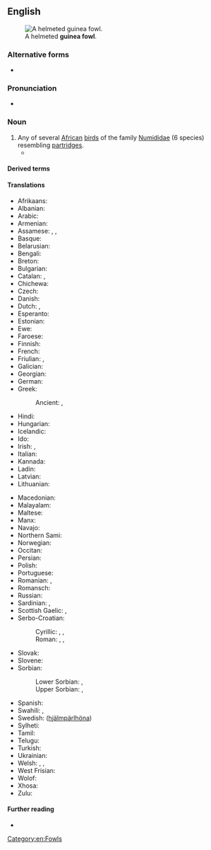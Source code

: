 {{also|guineafowl|guinea-fowl}}
==English==
[[Image:Helmeted guineafowl kruger.jpg|thumb|A helmeted '''guinea fowl'''.]]

===Alternative forms===
* {{l|en|guineafowl}}

===Pronunciation===
* {{IPA|en|/ˈɡɪni ˌfaʊl/}}

===Noun===
{{en-noun|s|guinea fowl}}

# Any of several [[African]] [[bird]]s of the family [[Numididae]] (6 species) resembling [[partridge]]s.
#* {{quote-book|en|year=2018|author=[[w:Nnedi Okorafor|Nnedi Okorafor]]|title=[[w:Who Fears Death|Who Fears Death]]|publisher=Harper''Voyager''|page=273|passage=A tiny white head with a small red wattle hanging from its beak was peeking into our tent. It whistled softly. I laughed. A '''guinea fowl'''.}}

====Derived terms====
{{der3|en|{{vern|black guineafowl}}
|{{vern|crested guineafowl}}
|helmeted guineafowl
|{{vern|plumed guineafowl}}
|{{vern|vulturine guineafowl}}
|{{vern|white-breasted guineafowl}}
}}

====Translations====
{{trans-top|bird}}
* Afrikaans: {{t|af|tarentaal}}
* Albanian: {{t|sq|pula faraone|?}}
* Arabic: {{t|ar|غِرْغِر}}
* Armenian: {{t-needed|hy}}
* Assamese: {{t|as|তিতৰ}}, {{t|as|তিতৌ কুকুৰা}}, {{t|as|চীনা কুকুৰা}}
* Basque: {{t|eu|pintada}}
* Belarusian: {{t|be|цацарка|f}}
* Bengali: {{t-needed|bn}}
* Breton: {{t|br|klujar-Spagn|?}}
* Bulgarian: {{t|bg|токачка|f}}
* Catalan: {{t+|ca|pintada|f}}, {{t|ca|gallina de guinea|f}}
* Chichewa: {{t|ny|nkhanga}}
* Czech: {{t+|cs|perlička|f}}
* Danish: {{t|da|perlehøne|c}}
* Dutch: {{t+|nl|parelhoen|n}}, {{t+|nl|poelepetaat|n}}
* Esperanto: {{t|eo|numido}}
* Estonian: {{t|et|pärlkana}}
* Ewe: {{t|ee|tsaxe}}
* Faroese: {{t|fo|perluhøna|f}}
* Finnish: {{t+|fi|helmikana}}
* French: {{t+|fr|pintade|f}}
* Friulian: {{t|fur|faraone|?}}, {{t|fur|gjaline faraone|?}}
* Galician: {{t|gl|galiña de guiné|f}}
* Georgian: {{t-needed|ka}}
* German: {{t|de|Perlhuhn|n}}
* Greek: {{t+|el|φραγκόκοτα|f}}
*: Ancient: {{t|grc|μελεαγρίς|f}}, {{t|grc|γαράμας|m}}
* Hindi: {{t-needed|hi}}
* Hungarian: {{t+|hu|gyöngytyúk}}
* Icelandic: {{t|is|perluhænsn|n}}
* Ido: {{t+|io|pintado}}
* Irish: {{t|ga|cearc ghuine|f}} {{qualifier|female}}, {{t|ga|coileach guine|m}} {{qualifier|male}}
* Italian: {{t+|it|faraona|f}}
* Kannada: {{t-needed|kn}}
* Ladin: {{t|lld|faraona|f}}
* Latvian: {{t|lv|pērļu vistiņa|?}}
* Lithuanian: {{t+|lt|patarška|f}}
{{trans-mid}}
* Macedonian: {{t|mk|би́серка|f}}
* Malayalam: {{t-needed|ml}}
* Maltese: {{t|mt|farawni|?}}
* Manx: {{t|gv|eeanlee injinagh|m}}
* Navajo: {{t|nv|naaʼahóóhaistłʼinii}}
* Northern Sami: {{t|se|pearalvuonccis}}
* Norwegian: {{t+|no|perlehøne|}}
* Occitan: {{t|oc|pintarda|f}}
* Persian: {{t-needed|fa}}
* Polish: {{t+|pl|perliczka|f}}
* Portuguese: {{t+|pt|galinha d'angola|f}}
* Romanian: {{t+|ro|bibilică|f}}, {{t+|ro|pichire|f}}
* Romansch: {{t|rm|giaglina perlada|f}}
* Russian: {{t+|ru|цеса́рка|f}}
* Sardinian: {{t|sc|magliocchina|f}}, {{t|sc|pudda de ìndias|f}}
* Scottish Gaelic: {{t|gd|cearc Innseanach|f}} {{qualifier|female}}, {{t|gd|coileach Innseanach|m}} {{qualifier|male}}
* Serbo-Croatian:
*: Cyrillic: {{t|sh|мѝсӣрка|f}}, {{t|sh|бѝсе̄рка|f}}, {{t|sh|мо̑рка|f}}
*: Roman: {{t+|sh|mìsīrka|f}}, {{t+|sh|bìsērka|f}}, {{t+|sh|mȏrka|f}}
* Slovak: {{t|sk|perlička|f}}
* Slovene: {{t+|sl|pegatka|f}}
* Sorbian:
*: Lower Sorbian: {{t|dsb|parlickata kokoška|f}}, {{t|dsb|parlickata kurka|f}}
*: Upper Sorbian: {{t|hsb|parlawa|f}}, {{t|hsb|krjepjena|f}}
* Spanish: {{t|es|gallina de Guinea|f}}
* Swahili: {{t+|sw|kanga}}, {{t+|sw|kororo}}
* Swedish: {{t+|sv|pärlhöna|c}} ([[hjälmpärlhöna]])
* Sylheti: {{t|syl|ꠔꠤꠔꠞ}}
* Tamil: {{t-needed|ta}}
* Telugu: {{t+|te|గిన్నికోడి}}
* Turkish: {{t+|tr|beçtavuğu}}
* Ukrainian: {{t+|uk|цеса́рка|f}}
* Welsh: {{t|cy|iâr gini|f}}, {{t|cy|combác|m}}, {{t|cy|cochwat|m}}
* West Frisian: {{t|fy|poepeletaat|?}}
* Wolof: {{t+|wo|naat|alt=naat bi}}
* Xhosa: {{t|xh|impangele}}
* Zulu: {{t|zu|impangele}}
{{trans-bottom}}

====Further reading====
* {{pedialite}}

[[Category:en:Fowls]]